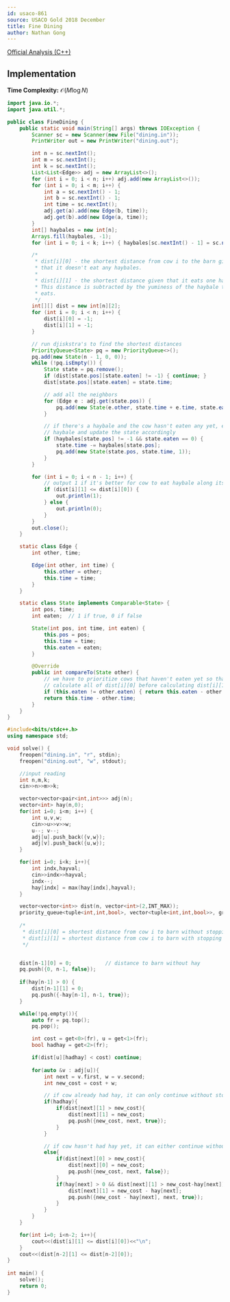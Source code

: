 ```yaml
---
id: usaco-861
source: USACO Gold 2018 December
title: Fine Dining
author: Nathan Gong
---
```


[Official Analysis (C++)](http://www.usaco.org/current/data/sol_dining_gold_dec18.html)

## Implementation

**Time Complexity:** $\mathcal{O}(M\log N)$

<LanguageSection>

<JavaSection>

```java
import java.io.*;
import java.util.*;

public class FineDining {
	public static void main(String[] args) throws IOException {
		Scanner sc = new Scanner(new File("dining.in"));
		PrintWriter out = new PrintWriter("dining.out");

		int n = sc.nextInt();
		int m = sc.nextInt();
		int k = sc.nextInt();
		List<List<Edge>> adj = new ArrayList<>();
		for (int i = 0; i < n; i++) adj.add(new ArrayList<>());
		for (int i = 0; i < m; i++) {
			int a = sc.nextInt() - 1;
			int b = sc.nextInt() - 1;
			int time = sc.nextInt();
			adj.get(a).add(new Edge(b, time));
			adj.get(b).add(new Edge(a, time));
		}
		int[] haybales = new int[n];
		Arrays.fill(haybales, -1);
		for (int i = 0; i < k; i++) { haybales[sc.nextInt() - 1] = sc.nextInt(); }

		/*
		 * dist[i][0] - the shortest distance from cow i to the barn given
		 * that it doesn't eat any haybales.
		 *
		 * dist[i][1] - the shortest distance given that it eats one haybale.
		 * This distance is subtracted by the yuminess of the haybale the cow
		 * eats.
		 */
		int[][] dist = new int[n][2];
		for (int i = 0; i < n; i++) {
			dist[i][0] = -1;
			dist[i][1] = -1;
		}

		// run djiskstra's to find the shortest distances
		PriorityQueue<State> pq = new PriorityQueue<>();
		pq.add(new State(n - 1, 0, 0));
		while (!pq.isEmpty()) {
			State state = pq.remove();
			if (dist[state.pos][state.eaten] != -1) { continue; }
			dist[state.pos][state.eaten] = state.time;

			// add all the neighbors
			for (Edge e : adj.get(state.pos)) {
				pq.add(new State(e.other, state.time + e.time, state.eaten));
			}

			// if there's a haybale and the cow hasn't eaten any yet, eat the
			// haybale and update the state accordingly
			if (haybales[state.pos] != -1 && state.eaten == 0) {
				state.time -= haybales[state.pos];
				pq.add(new State(state.pos, state.time, 1));
			}
		}

		for (int i = 0; i < n - 1; i++) {
			// output 1 if it's better for cow to eat haybale along its path
			if (dist[i][1] <= dist[i][0]) {
				out.println(1);
			} else {
				out.println(0);
			}
		}
		out.close();
	}

	static class Edge {
		int other, time;

		Edge(int other, int time) {
			this.other = other;
			this.time = time;
		}
	}

	static class State implements Comparable<State> {
		int pos, time;
		int eaten;  // 1 if true, 0 if false

		State(int pos, int time, int eaten) {
			this.pos = pos;
			this.time = time;
			this.eaten = eaten;
		}

		@Override
		public int compareTo(State other) {
			// we have to prioritize cows that haven't eaten yet so that we
			// calculate all of dist[i][0] before calculating dist[i][1]
			if (this.eaten != other.eaten) { return this.eaten - other.eaten; }
			return this.time - other.time;
		}
	}
}
```

</JavaSection>

<CPPSection>

```c++
#include<bits/stdc++.h>
using namespace std;

void solve() {
    freopen("dining.in", "r", stdin);
    freopen("dining.out", "w", stdout);

    //input reading
    int n,m,k;
    cin>>n>>m>>k;

    vector<vector<pair<int,int>>> adj(n);
    vector<int> hay(n,0);
    for(int i=0; i<m; i++) {
        int u,v,w;
        cin>>u>>v>>w;
        u--; v--;
        adj[u].push_back({v,w});
        adj[v].push_back({u,w});
    }

    for(int i=0; i<k; i++){
        int indx,hayval;
        cin>>indx>>hayval;
        indx--;
        hay[indx] = max(hay[indx],hayval);
    }

    vector<vector<int>> dist(n, vector<int>(2,INT_MAX));
    priority_queue<tuple<int,int,bool>, vector<tuple<int,int,bool>>, greater<tuple<int,int,bool>>> pq;
    
    /*
     * dist[i][0] = shortest distance from cow i to barn without stopping for any haybale
     * dist[i][1] = shortest distance from cow i to barn with stopping for one haybale
     */


    dist[n-1][0] = 0;           // distance to barn without hay
    pq.push({0, n-1, false});
    
    if(hay[n-1] > 0) {
        dist[n-1][1] = 0;
        pq.push({-hay[n-1], n-1, true});
    }

    while(!pq.empty()){
        auto fr = pq.top();
        pq.pop();

        int cost = get<0>(fr), u = get<1>(fr);
        bool hadhay = get<2>(fr);

        if(dist[u][hadhay] < cost) continue;
        
        for(auto &v : adj[u]){
            int next = v.first, w = v.second;
            int new_cost = cost + w;

            // if cow already had hay, it can only continue without stopping for more hay
            if(hadhay){
                if(dist[next][1] > new_cost){
                    dist[next][1] = new_cost;
                    pq.push({new_cost, next, true});
                }
            }

            // if cow hasn't had hay yet, it can either continue without stopping for hay or stop for hay provided hay is available in the next pasture
            else{
                if(dist[next][0] > new_cost){
                    dist[next][0] = new_cost;
                    pq.push({new_cost, next, false});
                }
                if(hay[next] > 0 && dist[next][1] > new_cost-hay[next]){
                    dist[next][1] = new_cost - hay[next];
                    pq.push({new_cost - hay[next], next, true});
                }
            }
        }
    }

    for(int i=0; i<n-2; i++){
        cout<<(dist[i][1] <= dist[i][0])<<"\n";
    }
    cout<<(dist[n-2][1] <= dist[n-2][0]);
}
 
int main() {
    solve();
    return 0;
}
```
</CPPSection>

</LanguageSection>
